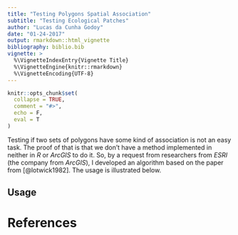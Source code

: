 ```yaml
---
title: "Testing Polygons Spatial Association"
subtitle: "Testing Ecological Patches"
author: "Lucas da Cunha Godoy"
date: "01-24-2017"
output: rmarkdown::html_vignette
bibliography: biblio.bib
vignette: >
  %\VignetteIndexEntry{Vignette Title}
  %\VignetteEngine{knitr::rmarkdown}
  %\VignetteEncoding{UTF-8}
---
```


```r
knitr::opts_chunk$set(
  collapse = TRUE,
  comment = "#>",
  echo = F,
  eval = T
)
```

Testing if two sets of polygons have some kind of association is not an easy task. The proof
of that is that we don't have a method implemented in neither in *R* or *ArcGIS* to do it.
So, by a request from researchers from *ESRI* (the company from *ArcGIS*), I developed an
algorithm based on the paper from [@lotwick1982]. The usage is illustrated below.

## Usage

# References
